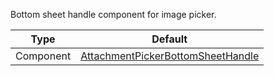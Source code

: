 Bottom sheet handle component for image picker.

| Type               | Default      |
| ------------------ | ------------ |
| Component | [AttachmentPickerBottomSheetHandle](https://github.com/GetStream/stream-chat-react-native/blob/master/package/src/components/AttachmentPicker/components/AttachmentPickerBottomSheetHandle.tsx) |
